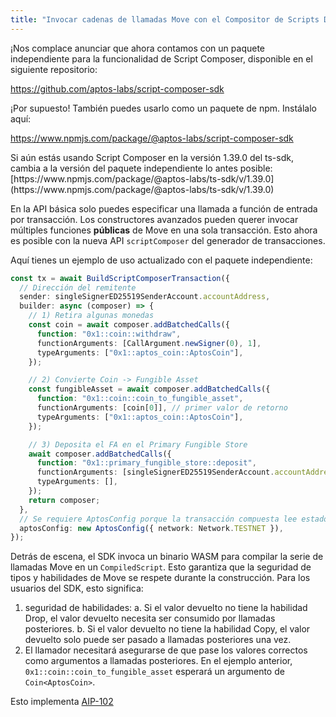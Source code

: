 ```yaml
---
title: "Invocar cadenas de llamadas Move con el Compositor de Scripts Dinámico"
---
```



<Aside type="tip">
  ¡Nos complace anunciar que ahora contamos con un paquete independiente para la funcionalidad de Script Composer, disponible en el siguiente repositorio:

  https://github.com/aptos-labs/script-composer-sdk

  ¡Por supuesto! También puedes usarlo como un paquete de npm. Instálalo aquí:

  https://www.npmjs.com/package/@aptos-labs/script-composer-sdk
</Aside>

<Aside type="caution">
  Si aún estás usando Script Composer en la versión 1.39.0 del ts-sdk, cambia a la versión del paquete independiente lo antes posible:
  [https://www.npmjs.com/package/@aptos-labs/ts-sdk/v/1.39.0](https://www.npmjs.com/package/@aptos-labs/ts-sdk/v/1.39.0)
</Aside>

En la API básica solo puedes especificar una llamada a función de entrada por transacción. Los constructores avanzados pueden querer invocar múltiples funciones **públicas** de Move en una sola transacción. Esto ahora es posible con la nueva API `scriptComposer` del generador de transacciones.

Aquí tienes un ejemplo de uso actualizado con el paquete independiente:

```typescript filename="example.ts"
const tx = await BuildScriptComposerTransaction({
  // Dirección del remitente
  sender: singleSignerED25519SenderAccount.accountAddress,
  builder: async (composer) => {
    // 1) Retira algunas monedas
    const coin = await composer.addBatchedCalls({
      function: "0x1::coin::withdraw",
      functionArguments: [CallArgument.newSigner(0), 1],
      typeArguments: ["0x1::aptos_coin::AptosCoin"],
    });

    // 2) Convierte Coin -> Fungible Asset
    const fungibleAsset = await composer.addBatchedCalls({
      function: "0x1::coin::coin_to_fungible_asset",
      functionArguments: [coin[0]], // primer valor de retorno
      typeArguments: ["0x1::aptos_coin::AptosCoin"],
    });

    // 3) Deposita el FA en el Primary Fungible Store
    await composer.addBatchedCalls({
      function: "0x1::primary_fungible_store::deposit",
      functionArguments: [singleSignerED25519SenderAccount.accountAddress, fungibleAsset[0]],
      typeArguments: [],
    });
    return composer;
  },
  // Se requiere AptosConfig porque la transacción compuesta lee estado on-chain
  aptosConfig: new AptosConfig({ network: Network.TESTNET }),
});
```

Detrás de escena, el SDK invoca un binario WASM para compilar la serie de llamadas Move en un `CompiledScript`. Esto garantiza que la seguridad de tipos y habilidades de Move se respete durante la construcción. Para los usuarios del SDK, esto significa:

1. seguridad de habilidades:
   a. Si el valor devuelto no tiene la habilidad Drop, el valor devuelto necesita ser consumido por llamadas posteriores.
   b. Si el valor devuelto no tiene la habilidad Copy, el valor devuelto solo puede ser pasado a llamadas posteriores una vez.
2. El llamador necesitará asegurarse de que pase los valores correctos como argumentos a llamadas posteriores. En el ejemplo anterior, `0x1::coin::coin_to_fungible_asset` esperará un argumento de `Coin<AptosCoin>`.

Esto implementa [AIP-102](https://github.com/aptos-foundation/AIPs/blob/main/aips/aip-102.md)
